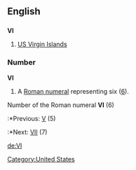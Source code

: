 {{see|vi|Vi}}
==English==
[[Category:United States]]
==={{Abbreviation}}===
'''VI'''

# [[US Virgin Islands]]

===Number===
'''VI'''

# A [[Roman numeral]] representing six ([[six|6]]).
Number of the Roman numeral '''VI''' (6)
:*Previous: [[V]] (5)
:*Next: [[VII]] (7)

[[de:VI]]